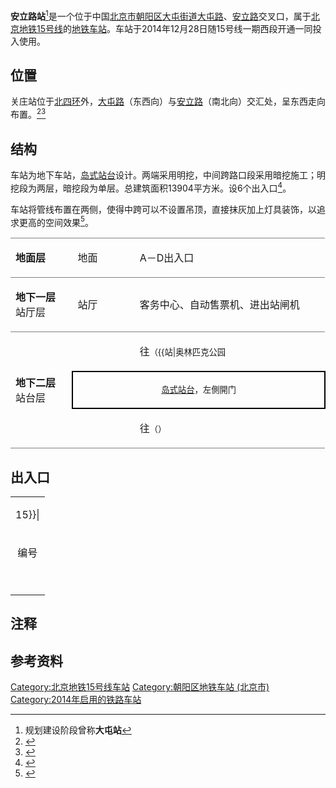 {{NoteTA
|G1=Railway}}
{{Infobox station
|name = 安立路
|eng_name = Anli Lu<ref>{{cite web |title=JPG格式线路图下载 |url=https://www.bjsubway.com/jpg.html |website=北京地铁 |accessdate=2020-12-30 |archive-date=2021-01-02 |archive-url=https://web.archive.org/web/20210102164451/https://www.bjsubway.com/jpg.html |dead-url=no }}</ref>
|linecolour = {{北京地铁颜色|15}}
|image = Platform of Anlilu Station (20180108182324).jpg
|caption = 安立路站站台
|other_name = 
|country = {{PRC}}
|borough = [[北京市|北京市]][[朝阳区_(北京市)|朝阳区]][[大屯街道_(北京市)|大屯街道]]
|address = [[大屯路|大屯路]]、[[安立路|安立路]]交叉口
|coordinates = {{Coord|40.00267|116.407812|type:railwaystation_region:CN-11_source:GoogleMaps|display=inline,title}}
|elevation = 
|operator = [[北京市地铁运营有限公司|北京市地铁运营有限公司]]
|lines = {{北京地铁线路名|15|SL}}
|distance = 
|platform = 1座[[岛式站台|岛式站台]]
|tracks = 2条
|bus_routes = 
|bus_stands = 
|connections = 公交站：豹房、慧忠北里、大屯南、大屯东
|structure = 地下车站
|hall = 分离式站厅
|depth = 
|levels = 
|interchange = 
|exits = 4个
|elevator = 
|escalator = 
|architect = 
|architectural_style = 
|colour = 黄色
|type = 
|status = 运营中
|code = 
|zone = 
|classification = 
|website = 
|built = 
|opened = 2014年12月28日
|closed = 
|pass_year = 
|passengers = 
|pass_system = 
|pass_rank = 
|mpassengers = 
|trains = 
|station_hours = 
|hours = 
|first = {{北京地铁线路名|15|S}}
:往{{北京地铁起讫站|15|L}}：05:27
:往{{北京地铁起讫站|15|R}}：05:51
|last = {{北京地铁线路名|15|S}}
:往{{北京地铁起讫站|15|L}}：23:00
:往{{北京地铁起讫站|15|R}}：23:24
|adjacent = {{adjacent stations|system=北京地铁|line=15|left=奥林匹克公园|right=大屯路东|note-left=1.368km|note-mid=距离[[清华东路西口站|清华东路西口]]5.848km|note-right=0.938km}}
|other_services = 
|route_map = {{Routemap|inline=yes|map=
utSTRf\utSTRg~~ ~~{{rmr|Licon=U|{{stl|北京地铁|奥林匹克公园}}}}
utSTR+BSl\utSTR+BSr
utSTR+BSl\utSTR+BSr
utSTRf\utSTRg~~ ~~{{rmr|Licon=D|{{stl|北京地铁|大屯路东}}}}
}}
}}
'''安立路站'''<ref group="注">规划建设阶段曾称'''大屯站'''</ref>是一个位于中国[[北京市|北京市]][[朝阳区_(北京市)|朝阳区]][[大屯街道_(北京市)|大屯街道]][[大屯路|大屯路]]、[[安立路|安立路]]交叉口，属于[[北京地铁|北京地铁]][[北京地铁15号线|15号线]]的[[地铁车站|地铁车站]]。车站于2014年12月28日随15号线一期西段开通一同投入使用。

== 位置 ==
关庄站位于[[北京四环路|北四环]]外，[[大屯路|大屯路]]（东西向）与[[安立路|安立路]]（南北向）交汇处，呈东西走向布置。<ref>{{cite web|url=http://www.bjghw.gov.cn/web/static/articles/catalog_98000/article_ff808081271d5bde01278f4bd81901e0/ff808081271d5bde01278f4bd81901e0.html|title=北京市规划委员会关于轨道交通15号线（一期）沿线车站命名预案的公示书|date=2010-04-06|accessdate=2014-12-27|publisher=北京市规划委员会|archive-url=https://web.archive.org/web/20141227235123/http://www.bjghw.gov.cn/web/static/articles/catalog_98000/article_ff808081271d5bde01278f4bd81901e0/ff808081271d5bde01278f4bd81901e0.html|archive-date=2014-12-27|dead-url=yes}}</ref><ref>{{cite web|url=http://www.bjghw.gov.cn/web/static/articles/catalog_14300/article_ff808081262b02de01262c30a5a2000a/ff808081262b02de01262c30a5a2000a.html|title=轨道交通15号线一期工程规划方案公告|date=2010-01-14|accessdate=2014-12-27|publisher=北京市规划委员会|archive-url=https://web.archive.org/web/20100728091626/http://www.bjghw.gov.cn/web/static/articles/catalog_14300/article_ff808081262b02de01262c30a5a2000a/ff808081262b02de01262c30a5a2000a.html|archive-date=2010-07-28|dead-url=yes}}</ref>

== 结构 ==
车站为地下车站，[[岛式站台|岛式站台]]设计。两端采用明挖，中间跨路口段采用暗挖施工；明挖段为两层，暗挖段为单层。总建筑面积13904平方米。设6个出入口<ref>{{cite web|url=http://www.ctg.ha.cn/scyxgs/tabid/67/InfoID/3872/frtid/474/Default.aspx|title=北京地铁15号线一期工程11合同段|date=2014-06-25|accessdate=2014-12-27|publisher=中铁隧道集团有限公司|archive-date=2015-09-23|archive-url=https://web.archive.org/web/20150923211640/http://www.ctg.ha.cn/scyxgs/tabid/67/InfoID/3872/frtid/474/Default.aspx|dead-url=yes}}</ref>。

车站将管线布置在两侧，使得中跨可以不设置吊顶，直接抹灰加上灯具装饰，以追求更高的空间效果<ref>{{cite news|url=http://epaper.jinghua.cn/html/2014-10/24/content_136806.htm|title=15号线年底向西再通7站|date=2014-10-24|accessdate=2014-12-01|author=黄海蕾|work=京华时报|deadurl=yes|archiveurl=https://web.archive.org/web/20141227203734/http://epaper.jinghua.cn/html/2014-10/24/content_136806.htm|archivedate=2014-12-27}}</ref>。
{|cellspacing=0 cellpadding=3
|style="border-top:solid 1px gray;border-bottom:solid 1px gray;" width=100|'''地面层'''
|style="border-top:solid 1px gray;border-bottom:solid 1px gray;" width=100|地面
|style="border-top:solid 1px gray;border-bottom:solid 1px gray;" width=350|A－D出入口
|-
|style="border-bottom:solid 1px gray;"|'''地下一层'''<br />站厅层
|style="border-bottom:solid 1px gray;"|站厅
|style="border-bottom:solid 1px gray;"|客务中心、自动售票机、进出站闸机
|-
|style="border-bottom:solid 1px gray;" rowspan=3|'''地下二层'''<br />站台层
|{{arrow|L}}
|{{北京地铁线路名|15|c}}往{{站|清华东路西口}}<small>（{{站|奥林匹克公园||北京市}}）</small>
|-
|style="border-right:solid 2px black;border-left:solid 2px black;border-top:solid 2px black;border-bottom:solid 2px black;" colspan=2|<center><small>[[岛式站台|岛式站台]]，左側開门</small></center>
|-
|style="border-bottom:solid 1px gray;"|{{arrow|R}}
|style="border-bottom:solid 1px gray;"|{{北京地铁线路名|15|c}}往{{站|俸伯}}<small>（{{站|大屯路东}}）</small>
|}

== 出入口 ==
{| class="wikitable"
| colspan="5" align="center" bgcolor={{北京地铁颜色|15}}|
|-
! 编号
! 指示
! 建议前往的目的地
! 图片
! 无障碍设施图片
|-
|{{港鐵出口|A|1}}
|大屯路
|
|[[File:Exit_A1_of_Anlilu_Station_(20180108182625).jpg|居中]]
|{{n/a}}
|-
|{{港鐵出口|A|2}}
|
|第五大道图书大厦
|[[File:Exit_A2,_Anlilu_Station,_Beijing_Subway.jpg|居中]]
|{{n/a}}
|-
|{{港鐵出口|B}}
|大屯路
|
|[[File:Missing_image_text.svg|210x210像素]]
|{{n/a}}
|-
|{{港鐵出口|C}}
|大屯路
|
|[[File:Missing_image_text.svg|210x210像素]]
|{{n/a}}
|-
|{{港鐵出口|D|附=升}}
|大屯路
|
|[[File:Exit_D,_Anlilu_Station,_Beijing_Subway.jpg|居中]]
|[[File:Accessible_Elevator_at_Exit_D_of_Anlilu_Station,_Beijing_Subway.jpg|150px]]
|-
| bgcolor="#EEEEEE" colspan=5 | {{港鐵出口|註=升}}
|}

== 注释 ==
{{reflist|group="注"}}

== 参考资料 ==
{{reflist}}

{{北京地铁15号线}}

[[Category:北京地铁15号线车站|Category:北京地铁15号线车站]]
[[Category:朝阳区地铁车站_(北京市)|Category:朝阳区地铁车站 (北京市)]]
[[Category:2014年启用的铁路车站|Category:2014年启用的铁路车站]]
